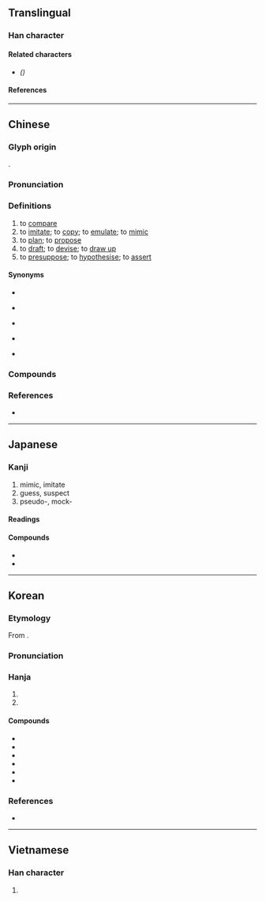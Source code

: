 {{also|儗|拟}}
{{character info}}
==Translingual==

===Han character===
{{Han char|rn=64|rad=手|as=14|sn=17|four=57081|canj=QPKO|ids=⿰扌疑}}

====Related characters====
* {{l|mul|[[拟]]}} ''({{w|Simplified Chinese}})''

====References====
{{Han ref|kx=0460.170|dkj=12870|dj=0809.060|hdz=31975.040|uh=64EC}}

----

==Chinese==
{{zh-forms|s=拟|alt=儗}}

===Glyph origin===
{{Han etym}}
{{Han compound|手|alt1=扌|t1=hand|疑|ls=psc|c1=s|c2=p}}.

===Pronunciation===
{{zh-pron
|m=nǐ
|c=ji5,ji4
|c-t=ngei4
|h=pfs=ngí;gd=ngi3
|md=ngī
|mn=ml,jj,tw:gí
|mn-t=ngi2
|w=3nyi
|mc=y
|oc=y
|cat=v
}}

===Definitions===
{{zh-hanzi}}

# to [[compare]]
# to [[imitate]]; to [[copy]]; to [[emulate]]; to [[mimic]]
# to [[plan]]; to [[propose]]
# to [[draft]]; to [[devise]]; to [[draw up]]
# to [[presuppose]]; to [[hypothesise]]; to [[assert]]

====Synonyms====
* {{s|to compare}}
{{zh-syn-saurus|進行比較}}
* {{s|to imitate}}
{{zh-syn-saurus|模仿}}
* {{s|to plan}}
{{zh-syn-saurus|謀劃}}
* {{s|to draft}}
{{zh-syn-saurus|起草}}
* {{s|to presuppose}}
{{zh-syn-saurus|估計}}

===Compounds===
{{zh-der|fold=1|擬聲詞|仿擬|不擬|准擬|原擬|如擬|模擬考試|擬人法|擬人化|擬經|擬人|擬訂|滿擬|擬就|構擬|擬請|擬辦|擬音|擬妥|擬設|擬具|懸擬|模擬演習|摹擬|擬定|擬題|模擬|擬議|模擬器|無可比擬|研擬|準擬|擬古|比擬|擬規畫圓|模擬投票|擬稿|擬作|虛擬|草擬|虛擬空間|虛擬診所|虛擬站|虛擬樣品|虛擬主機|虛擬實境|擬合|擬核}}

===References===
* {{R:yue:mfccd}}

----

==Japanese==

===Kanji===
{{ja-kanji|grade=c|rs=手14}}

# mimic, imitate
# guess, suspect
# pseudo-, mock-

====Readings====
{{ja-readings
|goon=ご
|kanon=ぎ
|kun=まがい-, もど-く, なぞら-える, はか-る
}}

====Compounds====
* {{ja-r|擬%薬|ぎ%やく|[[placebo]]}}
* {{ja-r|模%擬|も%ぎ|[[mock]]}}

----

==Korean==

===Etymology===
From {{der|ko|ltc|-}} {{ltc-l|擬}}.

{{collapse|
* {{hanja-dongguk|ᅌᅴᆼ〯|ngǔy}}
* {{hanja-sinjeung|의|uy}}
|Historical readings
|bg=#FFFFFF}}

===Pronunciation===
{{ko-hanja-pron|의}}

===Hanja===
{{ko-hanja-search}}
{{ko-hanja|비기다|비길|의}}

# {{hanja form of|의|to [[compare]]}}
# {{hanja form of|의|to [[imitate]]; to [[emulate]]}}

====Compounds====
{{der-top3|Compounds}}
* {{ko-l|모의|[[imitation]]; [[simulation]]|模擬}}
* {{ko-l|의성|[[imitation]] [[sound]]|擬聲}}
* {{ko-l|의성어|[[onomatopoeia]]|擬聲語}}
* {{ko-l|의태어|[[ideophone]]|擬態語}}
* {{ko-l|의인|[[personification]]|擬人}}
* {{ko-l|의인화|[[anthropomorphization]]|擬人化}}
{{der-bottom}}

===References===
* {{R:hanjadoc|4329}}

----

==Vietnamese==

===Han character===
{{vi-readings|rs=手14|reading=nghĩ, nghỉ}}

# {{rfdef|vi|sort=手14}}